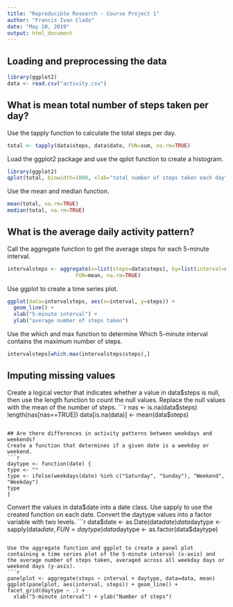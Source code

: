 ```yaml
---
title: "Reproducible Research - Course Project 1"
author: "Francis Ivan Clado"
date: "May 10, 2019"
output: html_document
---
```


## Loading and preprocessing the data
```r
library(ggplot2)
data <- read.csv("activity.csv")
```

## What is mean total number of steps taken per day?
Use the tapply function to calculate the total steps per day.
```r
total <- tapply(data$steps, data$date, FUN=sum, na.rm=TRUE)
```

Load the ggplot2 package and use the qplot function to create a histogram.
```r
library(ggplot2)
qplot(total, binwidth=1000, xlab="total number of steps taken each day")
```

Use the mean and median function.
```r
mean(total, na.rm=TRUE)
median(total, na.rm=TRUE)
```


## What is the average daily activity pattern?
Call the aggregate function to get the average steps for each 5-minute interval.
```r
intervalsteps <- aggregate(x=list(steps=data$steps), by=list(interval=data$interval),
                      FUN=mean, na.rm=TRUE)
```

Use ggplot to create a time series plot.
```r
ggplot(data=intervalsteps, aes(x=interval, y=steps)) +
  geom_line() +
  xlab("5-minute interval") +
  ylab("average number of steps taken")
```

Use the which and max function to determine Which 5-minute interval contains the maximum number of steps.
```r
intervalsteps[which.max(intervalsteps$steps),]
```


## Imputing missing values
Create a logical vector that indicates whether a value in data$steps is null, then use the length function to count the null values. Replace the null values with the mean of the number of steps.
```r
nas <- is.na(data$steps)
length(nas[nas==TRUE])
data[is.na(data)] <- mean(data$steps)
```

## Are there differences in activity patterns between weekdays and weekends?
Create a function that determines if a given date is a weekday or weekend.
```r
daytype <- function(date) {
type <- ""  
type <- ifelse(weekdays(date) %in% c("Saturday", "Sunday"), "Weekend", "Weekday")
type 
}
```

Convert the values in data$date into a date class. Use sapply to use the created function on each date. Convert the daytype values into a factor variable with two levels.
```r
data$date <- as.Date(data$date)
data$daytype <- sapply(data$date, FUN=daytype)
data$daytype <- as.factor(data$daytype)
```

Use the aggregate function and ggplot to create a panel plot containing a time series plot of the 5-minute interval (x-axis) and the average number of steps taken, averaged across all weekday days or weekend days (y-axis).
```r
panelplot <- aggregate(steps ~ interval + daytype, data=data, mean)
ggplot(panelplot, aes(interval, steps)) + geom_line() + facet_grid(daytype ~ .) +
  xlab("5-minute interval") + ylab("Number of steps")
```

